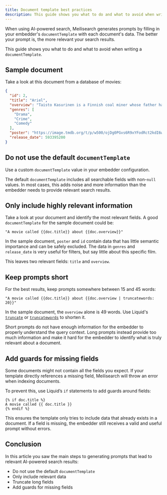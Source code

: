 ```yaml
---
title: Document template best practices
description: This guide shows you what to do and what to avoid when writing a `documentTemplate`.
---
```


When using AI-powered search, Meilisearch generates prompts by filling in your embedder's `documentTemplate` with each document's data. The better your prompt is, the more relevant your search results.

This guide shows you what to do and what to avoid when writing a `documentTemplate`.

## Sample document

Take a look at this document from a database of movies:

```json
{
  "id": 2,
  "title": "Ariel",
  "overview": "Taisto Kasurinen is a Finnish coal miner whose father has just committed suicide and who is framed for a crime he did not commit. In jail, he starts to dream about leaving the country and starting a new life. He escapes from prison but things don't go as planned...",
  "genres": [
    "Drama",
    "Crime",
    "Comedy"
  ],
  "poster": "https://image.tmdb.org/t/p/w500/ojDg0PGvs6R9xYFodRct2kdI6wC.jpg",
  "release_date": 593395200
}
```

## Do not use the default `documentTemplate`

Use a custom `documentTemplate` value in your embedder configuration.

The default `documentTemplate` includes all searchable fields with non-`null` values. In most cases, this adds noise and more information than the embedder needs to provide relevant search results.

## Only include highly relevant information

Take a look at your document and identify the most relevant fields. A good `documentTemplate` for the sample document could be:

```
"A movie called {{doc.title}} about {{doc.overview}}"
```

In the sample document, `poster` and `id` contain data that has little semantic importance and can be safely excluded. The data in `genres` and `release_date` is very useful for filters, but say little about this specific film.

This leaves two relevant fields: `title` and `overview`.

## Keep prompts short

For the best results, keep prompts somewhere between 15 and 45 words:

```
"A movie called {{doc.title}} about {{doc.overview | truncatewords: 20}}"
```

In the sample document, the `overview` alone is 49 words. Use Liquid's [`truncate`](https://shopify.github.io/liquid/filters/truncate/) or [`truncatewords`](https://shopify.github.io/liquid/filters/truncatewords/) to shorten it.

Short prompts do not have enough information for the embedder to properly understand the query context. Long prompts instead provide too much information and make it hard for the embedder to identify what is truly relevant about a document.

## Add guards for missing fields

Some documents might not contain all the fields you expect. If your template directly references a missing field, Meilisearch will throw an error when indexing documents.

To prevent this, use Liquid’s `if` statements to add guards around fields:

```
{% if doc.title %}
A movie called {{ doc.title }}
{% endif %}
```

This ensures the template only tries to include data that already exists in a document. If a field is missing, the embedder still receives a valid and useful prompt without errors.

## Conclusion

In this article you saw the main steps to generating prompts that lead to relevant AI-powered search results:

- Do not use the default `documentTemplate`
- Only include relevant data
- Truncate long fields
- Add guards for missing fields
